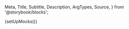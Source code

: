   Meta,
  Title,
  Subtitle,
  Description,
  ArgTypes,
  Source,
} from '@storybook/blocks';

{setUpMocks()}

<Meta
  title="Modular Checkout/Checkout Wrapper"
  Components="justifi-checkout-wrapper"
  of={JustifiCheckoutWrapper}
/>

<Title />

---

The `checkout-wrapper` component serves as a container for checkout-related subcomponents. It manages the tokenization of payment methods, billing details, insurance, and overall form submission. It also supports saving a payment method for future use.

### Suported subcomponents

Required for checkout completion (add at least one):

- [justifi-card-form](/docs/modular-checkout-card-form--docs)
- [justifi-bank-account-form](/docs/modular-checkout-bank-account-form--docs)
- [justifi-saved-payment-methods](/docs/modular-checkout-saved-payment-methods--docs)
- [justifi-sezzle-payment-method](/docs/modular-checkout-sezzle-payment-method--docs)

Optional:

- [justifi-checkout-summary](/docs/modular-checkout-summary--docs)
- [justifi-insurance-form](/docs/modular-checkout-summary--docs)
- [justifi-billing-form](/docs/modular-checkout-billing-form--docs)
- [justifi-postal-code-form](/docs/modular-checkout-postal-code-form--docs)

> **Note:** In addition to the supported sub components, you can also include any custom HTML elements or markup inside the `checkout-wrapper`. This allows you to add headings, descriptions, disclaimers, or other layout elements as needed.

## Providing Billing Information

**For `justifi-card-form`:**

Billing information **is required** for checkout completion and can be provided in one of the following ways:

- Using the `<justifi-billing-form />` component

- Using the `<justifi-postal-form />` component

- Passing a `billingInformation` object directly to the `submitCheckout` method

The billingInformation object can take one of two forms:

**Full billing address:**

```javascript
{
  name: string;
  address_line1: string;
  address_line2?: string;
  address_city: string;
  address_state: string;
  address_postal_code: string;
}
```

**Only postal code:**

```javascript
{
  address_postal_code: string;
}
```

**For `<justifi-bank-account-form />`:**

Billing information **must be provided** through either:

- The `<justifi-billing-information-form />` component

- The full `billingInformation` object passed directly

## Completing Checkout

To finalize the checkout process, include a submit button that calls the `submitCheckout` method on the wrapper. This method.

- Handles validation, form submission and payment method tokenization.

- Optionally accepts a `billingInformation` object (useful when not using a billing component)

- Emits a `checkout-complete-event` when the submission is successful

- This method **does not** return a promise

> If you are using a new payment method and want to save it for future use, set the `savePaymentMethod` prop to `true` on the wrapper. This will automatically save the payment method after successful checkout.

## Validation

When `submitCheckout` is called, the wrapper automatically validates all included subcomponents. If any required fields are missing or invalid, submission is blocked and validation errors will appear inline.

You can also trigger validation manually by calling the `validate` method. This returns a promise that resolves to a `boolean` indicating whether the form is valid.

# Index

---

- [Props, events and methods](#props-events-and-methods)
- [Authorization](#authorization)
- [Events usage](#events-usage)
- [Example usage](#example-usage)

# Props, events and methods

---

<ArgTypes exclude={['Theme', 'slot']} />

# Authorization

---

<p>
  Authorization is performed by passing a web component token as{' '}
  <code>auth-token</code>.
</p>
<ul>
  <li>
    <strong>Web Component Token</strong>: These tokens are generated by your
    backend services using the [Web Component Tokens
    API](https://docs.justifi.tech/api-spec#tag/Web-Component-Tokens/operation/CreateWebComponentToken).
    Each token can be scoped to perform a set number of actions and is active
    for 60 minutes. When creating a web component token for this specific
    component you'll need to use the role: `read:account:account_id` or
    `write:account:account_id`. Make sure the value for `account_id` matches the
    prop you also pass separately.
  </li>
</ul>

# Example Usage

---

<ComponentBox>
  <justifi-checkout-wrapper
    account-id="acc_123"
    auth-token="123abc"
    checkout-id="cho_123"
    save-payment-method="true"
  >
    <justifi-card-form />
    <button
      id="submit-button"
      style={{
        marginTop: '30px',
        padding: '0px 30px',
        color: 'white',
        border: 'none',
        borderRadius: '5px',
      }}
    >
      Submit Checkout
    </button>
  </justifi-checkout-wrapper>
</ComponentBox>

---

<Source dark language="html" code={codeExample} />
```
